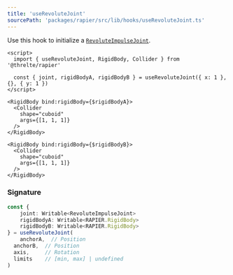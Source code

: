 ```yaml
---
title: 'useRevoluteJoint'
sourcePath: 'packages/rapier/src/lib/hooks/useRevoluteJoint.ts'
---
```


Use this hook to initialize a [`RevoluteImpulseJoint`](https://rapier.rs/docs/user_guides/javascript/joints#revolute-joint).

```svelte
<script>
  import { useRevoluteJoint, RigidBody, Collider } from '@threlte/rapier'

  const { joint, rigidBodyA, rigidBodyB } = useRevoluteJoint({ x: 1 }, {}, { y: 1 })
</script>

<RigidBody bind:rigidBody={$rigidBodyA}>
  <Collider
    shape="cuboid"
    args={[1, 1, 1]}
  />
</RigidBody>

<RigidBody bind:rigidBody={$rigidBodyB}>
  <Collider
    shape="cuboid"
    args={[1, 1, 1]}
  />
</RigidBody>
```

### Signature

```ts
const {
	joint: Writable<RevoluteImpulseJoint>
	rigidBodyA: Writable<RAPIER.RigidBody>
	rigidBodyB: Writable<RAPIER.RigidBody>
} = useRevoluteJoint(
	anchorA,  // Position
  anchorB,  // Position
  axis,     // Rotation
  limits    // [min, max] | undefined
)
```
